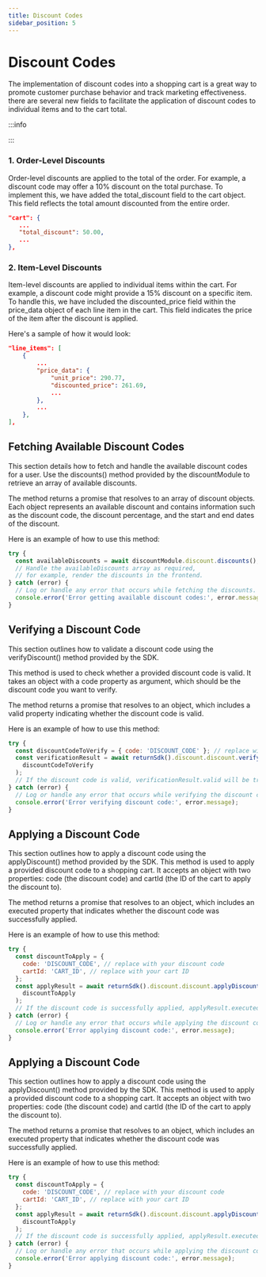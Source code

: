 ```yaml
---
title: Discount Codes
sidebar_position: 5
---
```


# Discount Codes

The implementation of discount codes into a shopping cart is a great way to
promote customer purchase behavior and track marketing effectiveness. there are
several new fields to facilitate the application of discount codes to individual
items and to the cart total.

:::info

:::

### 1. Order-Level Discounts

Order-level discounts are applied to the total of the order. For example, a
discount code may offer a 10% discount on the total purchase. To implement this,
we have added the total_discount field to the cart object. This field reflects
the total amount discounted from the entire order.

```json
"cart": {
   ...
   "total_discount": 50.00,
   ...
},

```

### 2. Item-Level Discounts

Item-level discounts are applied to individual items within the cart. For
example, a discount code might provide a 15% discount on a specific item. To
handle this, we have included the discounted_price field within the price_data
object of each line item in the cart. This field indicates the price of the item
after the discount is applied.

Here's a sample of how it would look:

```json
"line_items": [
    {
        ...
        "price_data": {
            "unit_price": 290.77,
            "discounted_price": 261.69,
            ...
        },
        ...
    },
],


```

## Fetching Available Discount Codes

This section details how to fetch and handle the available discount codes for a
user. Use the discounts() method provided by the discountModule to retrieve an
array of available discounts.

The method returns a promise that resolves to an array of discount objects. Each
object represents an available discount and contains information such as the
discount code, the discount percentage, and the start and end dates of the
discount.

Here is an example of how to use this method:

```javascript
try {
  const availableDiscounts = await discountModule.discount.discounts();
  // Handle the availableDiscounts array as required,
  // for example, render the discounts in the frontend.
} catch (error) {
  // Log or handle any error that occurs while fetching the discounts.
  console.error('Error getting available discount codes:', error.message);
}
```

## Verifying a Discount Code

This section outlines how to validate a discount code using the verifyDiscount()
method provided by the SDK.

This method is used to check whether a provided discount code is valid. It takes
an object with a code property as argument, which should be the discount code
you want to verify.

The method returns a promise that resolves to an object, which includes a valid
property indicating whether the discount code is valid.

Here is an example of how to use this method:

```javascript
try {
  const discountCodeToVerify = { code: 'DISCOUNT_CODE' }; // replace with your discount code
  const verificationResult = await returnSdk().discount.discount.verifyDiscount(
    discountCodeToVerify
  );
  // If the discount code is valid, verificationResult.valid will be true
} catch (error) {
  // Log or handle any error that occurs while verifying the discount code.
  console.error('Error verifying discount code:', error.message);
}
```

## Applying a Discount Code

This section outlines how to apply a discount code using the applyDiscount()
method provided by the SDK. This method is used to apply a provided discount
code to a shopping cart. It accepts an object with two properties: code (the
discount code) and cartId (the ID of the cart to apply the discount to).

The method returns a promise that resolves to an object, which includes an
executed property that indicates whether the discount code was successfully
applied.

Here is an example of how to use this method:

```javascript
try {
  const discountToApply = {
    code: 'DISCOUNT_CODE', // replace with your discount code
    cartId: 'CART_ID', // replace with your cart ID
  };
  const applyResult = await returnSdk().discount.discount.applyDiscount(
    discountToApply
  );
  // If the discount code is successfully applied, applyResult.executed will be true
} catch (error) {
  // Log or handle any error that occurs while applying the discount code.
  console.error('Error applying discount code:', error.message);
}
```

## Applying a Discount Code

This section outlines how to apply a discount code using the applyDiscount()
method provided by the SDK. This method is used to apply a provided discount
code to a shopping cart. It accepts an object with two properties: code (the
discount code) and cartId (the ID of the cart to apply the discount to).

The method returns a promise that resolves to an object, which includes an
executed property that indicates whether the discount code was successfully
applied.

Here is an example of how to use this method:

```javascript
try {
  const discountToApply = {
    code: 'DISCOUNT_CODE', // replace with your discount code
    cartId: 'CART_ID', // replace with your cart ID
  };
  const applyResult = await returnSdk().discount.discount.applyDiscount(
    discountToApply
  );
  // If the discount code is successfully applied, applyResult.executed will be true
} catch (error) {
  // Log or handle any error that occurs while applying the discount code.
  console.error('Error applying discount code:', error.message);
}
```
